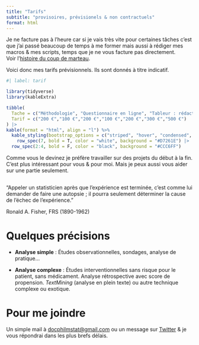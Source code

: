 ```yaml
---
title: "Tarifs"
subtitle: "provisoires, prévisionels & non contractuels"
format: html
---
```


Je ne facture pas à l'heure car si je vais très vite pour certaines tâches c'est que j'ai passé beaucoup de temps à me former mais aussi à rédiger mes macros & mes scripts, temps que je ne vous facture pas directement.<br> Voir l'[histoire du coup de marteau](https://www.map-consult.com/fr/savoir-faire/le-coup-de-marteau.html).

Voici donc mes tarifs prévisionnels. Ils sont donnés à titre indicatif. 




```r
#| label: tarif

library(tidyverse)
library(kableExtra)

tibble(
  Tache = c("Méthodologie", "Questionnaire en ligne", "Tableur : rédaction complète", "Tableur : correction", "Analyse statistique simple", "Analyse statistique complexe", "Travail complet"),
  Tarif = c("200 €","100 €","200 €","100 €","200 €","300 €","500 €")
) |> 
kable(format = "html", align = "l") %>%
  kable_styling(bootstrap_options = c("striped", "hover", "condensed", "responsive"), full_width = FALSE) |> 
    row_spec(7, bold = T, color = "white", background = "#D7261E") |> 
  row_spec(2:4, bold = F, color = "black", background = "#CCC6FF")
```


Comme vous le devinez je préfère travailler sur des projets du début à la fin. C'est plus intéressant pour vous & pour moi.  Mais je peux aussi vous aider sur une partie seulement.


::: {.callout-tip}
## 

"Appeler un statisticien après que l’expérience est terminée, c’est comme lui demander de faire une autopsie ; il pourra seulement déterminer la cause de l’échec de l’expérience."

Ronald A. Fisher, FRS (1890-1962)
:::


# Quelques précisions 

- **Analyse simple** : Études observationnelles, sondages, analyse de pratique...

- **Analyse complexe** : Études interventionnelles sans risque pour le patient, sans médicament. Analyse rétrospective avec score de propension. *TextMining* (analyse en plein texte) ou autre technique complexe ou exotique.

# Pour me joindre

Un simple mail à <a href="mailto:docphilmstat@gmail.com">docphilmstat@gmail.com</a> ou un message sur [Twitter](https://twitter.com/PhiippeMICHEL) & je vous répondrai dans les plus brefs délais.

